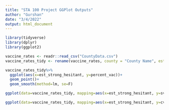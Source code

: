 ```yaml
---
title: "STA 100 Project GGPlot Outputs"
author: "Gurshan"
date: "3/4/2022"
output: html_document
---
```


```r
library(tidyverse)
library(dplyr)
library(ggplot2)
```

```r
vaccine_rates <- readr::read_csv("CountyData.csv")
vaccine_rates_tidy <- rename(vaccine_rates, county = "County Name", est_hesitant = "Estimated hesitant", est_strong_hesitant = "Estimated strongly hesitant", svi= "Social Vulnerability Index (SVI)", svi_cat = "SVI Category", cvac_level_rates = "CVAC level of concern for vaccination rollout", cvac_level = "CVAC Level Of Concern", percent_vac = "Percent adults fully vaccinated against COVID-19 (as of 6/10/21)")
```

```r
vaccine_rates_tidy%>%
  ggplot(aes(x=est_strong_hesitant, y=percent_vac))+
  geom_point()+
  geom_smooth(method=lm, se=F)

ggplot(data=vaccine_rates_tidy, mapping=aes(x=est_strong_hesitant, y=svi))+geom_point(na.rm=T)

ggplot(data=vaccine_rates_tidy, mapping=aes(x=est_strong_hesitant, y=cvac_level_rates))+geom_point(na.rm=T)
```

